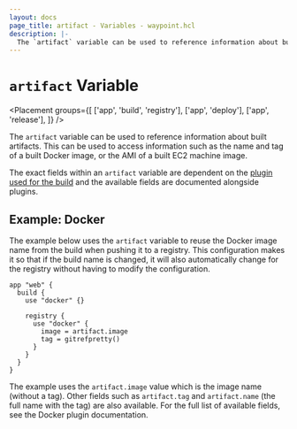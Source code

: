 ```yaml
---
layout: docs
page_title: artifact - Variables - waypoint.hcl
description: |-
  The `artifact` variable can be used to reference information about built artifacts. This can be used to access information such as the name and tag of a built Docker image, or the AMI of a built EC2 machine image.
---
```


# `artifact` Variable

<Placement
  groups={[
    ['app', 'build', 'registry'],
    ['app', 'deploy'],
    ['app', 'release'],
  ]}
/>

The `artifact` variable can be used to reference information about
built artifacts. This can be used to access information such as
the name and tag of a built Docker image, or the AMI of a built
EC2 machine image.

The exact fields within an `artifact` variable are dependent on the
[plugin used for the build](/waypoint/plugins) and the available fields are
documented alongside plugins.

## Example: Docker

The example below uses the `artifact` variable to reuse the
Docker image name from the build when pushing it to a registry. This
configuration makes it so that if the build name is changed, it will
also automatically change for the registry without having to modify
the configuration.

```hcl
app "web" {
  build {
    use "docker" {}

    registry {
      use "docker" {
        image = artifact.image
        tag = gitrefpretty()
      }
    }
  }
}
```

The example uses the `artifact.image` value which is the image name
(without a tag). Other fields such as `artifact.tag` and
`artifact.name` (the full name with the tag) are also available.
For the full list of available fields, see the Docker plugin documentation.
